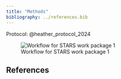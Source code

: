 ```yaml
---
title: "Methods"
bibliography: ../references.bib
---
```


<!-- TODO: Write out a summary here -->

Protocol: @heather_protocol_2024

![Workflow for STARS work package 1](../images/stars_wp1_workflow.png)

## References